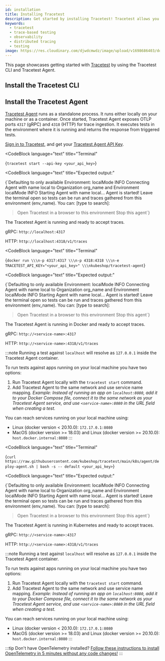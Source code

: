 ```yaml
---
id: installation
title: Installing Tracetest
description: Get started by installing Tracetest! Tracetest allows you to quickly build integration and end-to-end tests, powered by your OpenTelemetry traces.
keywords:
  - tracetest
  - trace-based testing
  - observability
  - distributed tracing
  - testing
image: https://res.cloudinary.com/djwdcmwdz/image/upload/v1698686403/docs/Blog_Thumbnail_14_rsvkmo.jpg
---
```



This page showcases getting started with [Tracetest](https://app.tracetest.io/) by using the Tracetest CLI and Tracetest Agent.

## Install the Tracetest CLI

<GtagInstallCliTabs></GtagInstallCliTabs>

## Install the Tracetest Agent

[Tracetest Agent](/concepts/agent) runs as a standalone process. It runs either locally on your machine or as a container. Once started, Tracetest Agent exposes OTLP ports `4317` (gRPC) and `4318` (HTTP) for trace ingestion. It executes tests in the environment where it is running and returns the response from triggered tests.

[Sign in to Tracetest](https://app.tracetest.io/), and get your [Tracetest Agent API Key](/configuration/agent).

<Tabs groupId="installation">
<TabItem value="cli" label="Tracetest CLI" default>

<CodeBlock
  language="text"
  title="Terminal"
>
{`tracetest start --api-key <your_api_key>`}
</CodeBlock>

<CodeBlock
  language="text"
  title="Expected output:"
>
{`Defaulting to only available Environment: localMode
  INFO Connecting Agent with name local to Organization org_name and Environment localMode
  INFO Starting Agent with name local...
Agent is started! Leave the terminal open so tests can be run and traces gathered from this environment (env_name).
You can: [type to search]:
> Open Tracetest in a browser to this environment
  Stop this agent`}
</CodeBlock>

The Tracetest Agent is running and ready to accept traces.

gRPC: `http://localhost:4317`

HTTP: `http://localhost:4318/v1/traces`

</TabItem>
<TabItem value="docker" label="Docker" default>

<CodeBlock
    language="text"
    title="Terminal"
>
{`docker run \\\n-p 4317:4317 \\\n-p 4318:4318 \\\n-e TRACETEST_API_KEY="<your_api_key>" \\\nkubeshop/tracetest-agent`}
</CodeBlock>

<CodeBlock
  language="text"
  title="Expected output:"
>
{`Defaulting to only available Environment: localMode
  INFO Connecting Agent with name local to Organization org_name and Environment localMode
  INFO Starting Agent with name local...
Agent is started! Leave the terminal open so tests can be run and traces gathered from this environment (env_name).
You can: [type to search]:
> Open Tracetest in a browser to this environment
  Stop this agent`}
</CodeBlock>

The Tracetest Agent is running in Docker and ready to accept traces.

gRPC: `http://<service-name>:4317`

HTTP: `http://<service-name>:4318/v1/traces`

:::note
Running a test against `localhost` will resolve as `127.0.0.1` inside the Tracetest Agent container.

To run tests against apps running on your local machine you have two options:

1. Run Tracetest Agent locally with the `tracetest start` command.
2. Add Tracetest Agent to the same network and use service name mapping. *Example: Instead of running an app on `localhost:8080`, add it to your Docker Compose file, connect it to the same network as your Tracetest Agent service, and use `<service-name>:8080` in the URL field when creating a test.*

You can reach services running on your local machine using:

- Linux (docker version < 20.10.0): `172.17.0.1:8080`
- MacOS (docker version >= 18.03) and Linux (docker version >= 20.10.0): `host.docker.internal:8080`
:::

</TabItem>
<TabItem value="kubernetes" label="Kubernetes" default>

<CodeBlock
    language="text"
    title="Terminal"
>
{`curl https://raw.githubusercontent.com/kubeshop/tracetest/main/k8s/agent/deploy-agent.sh | bash -s -- default <your_api_key>`}
</CodeBlock>

<CodeBlock
  language="text"
  title="Expected output:"
>
{`Defaulting to only available Environment: localMode
  INFO Connecting Agent with name local to Organization org_name and Environment localMode
  INFO Starting Agent with name local...
Agent is started! Leave the terminal open so tests can be run and traces gathered from this environment (env_name).
You can: [type to search]:
> Open Tracetest in a browser to this environment
  Stop this agent`}
</CodeBlock>

The Tracetest Agent is running in Kubernetes and ready to accept traces.

gRPC: `http://<service-name>:4317`

HTTP: `http://<service-name>:4318/v1/traces`

:::note
Running a test against `localhost` will resolve as `127.0.0.1` inside the Tracetest Agent container.

To run tests against apps running on your local machine you have two options:

1. Run Tracetest Agent locally with the `tracetest start` command.
2. Add Tracetest Agent to the same network and use service name mapping. *Example: Instead of running an app on `localhost:8080`, add it to your Docker Compose file, connect it to the same network as your Tracetest Agent service, and use `<service-name>:8080` in the URL field when creating a test.*

You can reach services running on your local machine using:

- Linux (docker version < 20.10.0): `172.17.0.1:8080`
- MacOS (docker version >= 18.03) and Linux (docker version >= 20.10.0): `host.docker.internal:8080`
:::

</TabItem>
</Tabs>

:::tip Don't have OpenTelemetry installed?
[Follow these instructions to install OpenTelemetry in 5 minutes without any code changes!](./no-otel.mdx)
:::
